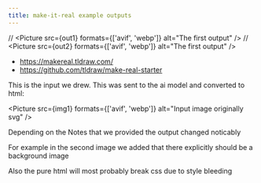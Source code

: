 ```yaml
---
title: make-it-real example outputs
---
```



// <Picture src={out1} formats={['avif', 'webp']} alt="The first output" />
// <Picture src={out2} formats={['avif', 'webp']} alt="The first output" />


- https://makereal.tldraw.com/
- https://github.com/tldraw/make-real-starter

This is the input we drew. This was sent to the ai model and converted to html:

<Picture src={img1} formats={['avif', 'webp']} alt="Input image originally svg" />

Depending on the Notes that we provided the output changed noticably

For example in the second image we added that there explicitly should be a background image

Also the pure html will most probably break css due to style bleeding

<Html/>



